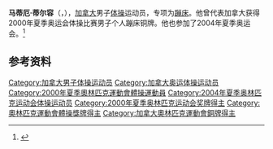 {{NoteTA|G1=Sports}}
'''马蒂厄·蒂尔容'''（{{lang-fr|Mathieu Turgeon}}，{{bd|1979年|8月2日||}}），[[加拿大|加拿大]]男子[[体操|体操]]运动员，专项为[[蹦床|蹦床]]。他曾代表加拿大获得2000年夏季奥运会体操比赛男子个人蹦床铜牌。他也参加了2004年夏季奥运会。<ref>{{Cite web|title=Mathieu TURGEON|url=https://www.olympic.org/mathieu-turgeon|accessdate=2021-03-28|work=International Olympic Committee}}</ref>

== 参考资料 ==
{{reflist}}

{{Authority control}}
{{DEFAULTSORT:Turgeon, Mathieu}}
[[Category:加拿大男子体操运动员|Category:加拿大男子体操运动员]]
[[Category:加拿大奥运体操运动员|Category:加拿大奥运体操运动员]]
[[Category:2000年夏季奧林匹克運動會體操運動員|Category:2000年夏季奧林匹克運動會體操運動員]]
[[Category:2004年夏季奥林匹克运动会体操运动员|Category:2004年夏季奥林匹克运动会体操运动员]]
[[Category:2000年夏季奥林匹克运动会奖牌得主|Category:2000年夏季奥林匹克运动会奖牌得主]]
[[Category:奧林匹克運動會體操獎牌得主|Category:奧林匹克運動會體操獎牌得主]]
[[Category:加拿大奧林匹克運動會銅牌得主|Category:加拿大奧林匹克運動會銅牌得主]]